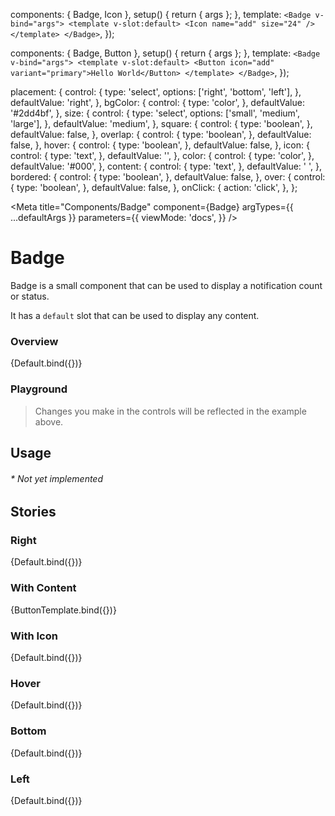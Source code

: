 
  components: { Badge, Icon },
  setup() {
    return { args };
  },
  template: `
    <Badge v-bind="args">
      <template v-slot:default>
        <Icon name="add" size="24" />
      </template>
    </Badge>
    `,
});

  components: { Badge, Button },
  setup() {
    return { args };
  },
  template: `
    <Badge v-bind="args">
      <template v-slot:default>
        <Button icon="add" variant="primary">Hello World</Button>
      </template>
    </Badge>
    `,
});

  placement: {
    control: {
      type: 'select',
      options: ['right', 'bottom', 'left'],
    },
    defaultValue: 'right',
  },
  bgColor: {
    control: {
      type: 'color',
    },
    defaultValue: '#2dd4bf',
  },
  size: {
    control: {
      type: 'select',
      options: ['small', 'medium', 'large'],
    },
    defaultValue: 'medium',
  },
  square: {
    control: {
      type: 'boolean',
    },
    defaultValue: false,
  },
  overlap: {
    control: {
      type: 'boolean',
    },
    defaultValue: false,
  },
  hover: {
    control: {
      type: 'boolean',
    },
    defaultValue: false,
  },
  icon: {
    control: {
      type: 'text',
    },
    defaultValue: '',
  },
  color: {
    control: {
      type: 'color',
    },
    defaultValue: '#000',
  },
  content: {
    control: {
      type: 'text',
    },
    defaultValue: ' ',
  },
  bordered: {
    control: {
      type: 'boolean',
    },
    defaultValue: false,
  },
  over: {
    control: {
      type: 'boolean',
    },
    defaultValue: false,
  },
  onClick: {
    action: 'click',
  },
};

<Meta
  title="Components/Badge"
  component={Badge}
  argTypes={{ ...defaultArgs }}
  parameters={{
    viewMode: 'docs',
  }}
/>

# Badge

Badge is a small component that can be used to display a notification count or status.

It has a `default` slot that can be used to display any content.

### Overview

<Canvas withSource="open">
  <Story
    name="Overview"
    argTypes={{ ...Default.argTypes }}
    args={{ placement: 'right' }}
  >
    {Default.bind({})}
  </Story>
</Canvas>

### Playground

> Changes you make in the controls will be reflected in the example above.

<ArgsTable story="Overview" exclude={/^(click|default|on.*)$/} />

## Usage

###### \* Not yet implemented

## Stories

### Right

<Canvas withSource="open">
  <Story
    name="Right"
    argTypes={{ ...Default.argTypes }}
    args={{ placement: 'right' }}
  >
    {Default.bind({})}
  </Story>
</Canvas>

### With Content

<Canvas withSource="open">
  <Story
    name="With Content"
    argTypes={{ ...ButtonTemplate.argTypes }}
    args={{ content: '1' }}
  >
    {ButtonTemplate.bind({})}
  </Story>
</Canvas>

### With Icon

<Canvas withSource="open">
  <Story
    name="With Icon"
    argTypes={{ ...Default.argTypes }}
    args={{ icon: 'cancel' }}
  >
    {Default.bind({})}
  </Story>
</Canvas>

### Hover

<Canvas withSource="open">
  <Story name="Hover" argTypes={{ ...Default.argTypes }} args={{ hover: true }}>
    {Default.bind({})}
  </Story>
</Canvas>

### Bottom

<Canvas withSource="open">
  <Story
    name="Bottom"
    argTypes={{ ...Default.argTypes }}
    args={{ placement: 'bottom' }}
  >
    {Default.bind({})}
  </Story>
</Canvas>

### Left

<Canvas withSource="open">
  <Story
    name="Left"
    argTypes={{ ...Default.argTypes }}
    args={{ placement: 'left' }}
  >
    {Default.bind({})}
  </Story>
</Canvas>
